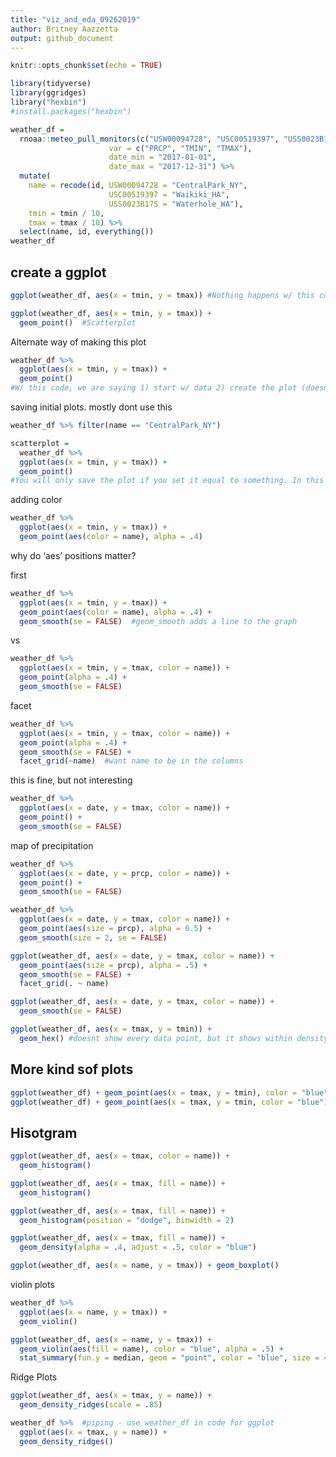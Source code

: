 ```yaml
---
title: "viz_and_eda_09262019"
author: Britney Aazzetta
output: github_document
---
```


```r
knitr::opts_chunk$set(echo = TRUE)

library(tidyverse)
library(ggridges)
library("hexbin")
#install.packages("hexbin")
```

```r
weather_df = 
  rnoaa::meteo_pull_monitors(c("USW00094728", "USC00519397", "USS0023B17S"),
                      var = c("PRCP", "TMIN", "TMAX"), 
                      date_min = "2017-01-01",
                      date_max = "2017-12-31") %>%
  mutate(
    name = recode(id, USW00094728 = "CentralPark_NY", 
                      USC00519397 = "Waikiki_HA",
                      USS0023B17S = "Waterhole_WA"),
    tmin = tmin / 10,
    tmax = tmax / 10) %>%
  select(name, id, everything())
weather_df
```

## create a ggplot

```r
ggplot(weather_df, aes(x = tmin, y = tmax)) #Nothing happens w/ this code. We are missing what type of plot R should make. It has only initialized a graph but did not add anything to it

ggplot(weather_df, aes(x = tmin, y = tmax)) + 
  geom_point()  #Scatterplot
```

Alternate way of making this plot

```r
weather_df %>%
  ggplot(aes(x = tmin, y = tmax)) + 
  geom_point()
#W/ this code, we are saying 1) start w/ data 2) create the plot (doesnt matter which method we use)
```

saving initial plots. mostly dont use this

```r
weather_df %>% filter(name == "CentralPark_NY")

scatterplot = 
  weather_df %>%
  ggplot(aes(x = tmin, y = tmax)) + 
  geom_point()
#You will only save the plot if you set it equal to something. In this example, we set the plot equal to "scatterplot"
```

adding  color 

```r
weather_df %>%
  ggplot(aes(x = tmin, y = tmax)) + 
  geom_point(aes(color = name), alpha = .4)
```

why do 'aes' positions matter?

first
```r
weather_df %>%
  ggplot(aes(x = tmin, y = tmax)) + 
  geom_point(aes(color = name), alpha = .4) +
  geom_smooth(se = FALSE)  #geom_smooth adds a line to the graph
```

vs 

```r
weather_df %>%
  ggplot(aes(x = tmin, y = tmax, color = name)) + 
  geom_point(alpha = .4) +
  geom_smooth(se = FALSE)
```

facet

```r
weather_df %>%
  ggplot(aes(x = tmin, y = tmax, color = name)) + 
  geom_point(alpha = .4) +
  geom_smooth(se = FALSE) +
  facet_grid(~name)  #want name to be in the columns
```


this is fine, but not interesting

```r
weather_df %>%
  ggplot(aes(x = date, y = tmax, color = name)) + 
  geom_point() +
  geom_smooth(se = FALSE)
```


map of precipitation
```r
weather_df %>%
  ggplot(aes(x = date, y = prcp, color = name)) + 
  geom_point() +
  geom_smooth(se = FALSE)
```

```r
weather_df %>%
  ggplot(aes(x = date, y = tmax, color = name)) + 
  geom_point(aes(size = prcp), alpha = 0.5) +
  geom_smooth(size = 2, se = FALSE)
```


```r
ggplot(weather_df, aes(x = date, y = tmax, color = name)) + 
  geom_point(aes(size = prcp), alpha = .5) +
  geom_smooth(se = FALSE) + 
  facet_grid(. ~ name)
```

```r
ggplot(weather_df, aes(x = date, y = tmax, color = name)) + 
  geom_smooth(se = FALSE) 
```

```r
ggplot(weather_df, aes(x = tmax, y = tmin)) + 
  geom_hex() #doesnt show every data point, but it shows within density
```

## More kind sof plots

```r
ggplot(weather_df) + geom_point(aes(x = tmax, y = tmin), color = "blue")
ggplot(weather_df) + geom_point(aes(x = tmax, y = tmin, color = "blue"))
```

## Hisotgram

```r
ggplot(weather_df, aes(x = tmax, color = name)) + 
  geom_histogram()

ggplot(weather_df, aes(x = tmax, fill = name)) + 
  geom_histogram()

ggplot(weather_df, aes(x = tmax, fill = name)) + 
  geom_histogram(position = "dodge", binwidth = 2)
```

```r
ggplot(weather_df, aes(x = tmax, fill = name)) + 
  geom_density(alpha = .4, adjust = .5, color = "blue")
```
```r
ggplot(weather_df, aes(x = name, y = tmax)) + geom_boxplot()
```

violin plots

```r
weather_df %>%
  ggplot(aes(x = name, y = tmax)) +
  geom_violin()

ggplot(weather_df, aes(x = name, y = tmax)) + 
  geom_violin(aes(fill = name), color = "blue", alpha = .5) + 
  stat_summary(fun.y = median, geom = "point", color = "blue", size = 4)
```
Ridge Plots

```r
ggplot(weather_df, aes(x = tmax, y = name)) + 
  geom_density_ridges(scale = .85)

weather_df %>%  #piping - use weather_df in code for ggplot
  ggplot(aes(x = tmax, y = name)) +
  geom_density_ridges()
```


